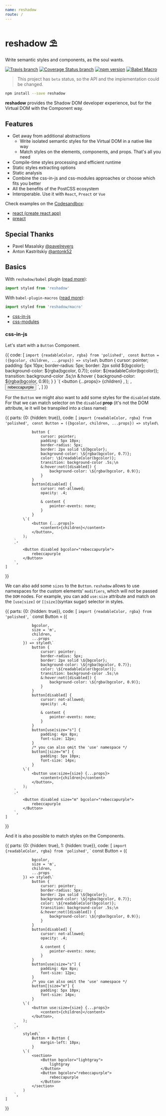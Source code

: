 ```yaml
---
name: reshadow
route: /
---
```




# reshadow ⛱️

Write semantic styles and components, as the soul wants.

[![Travis branch](https://img.shields.io/travis/cssinjs/styled-jss/master.svg?style=flat-square)](https://travis-ci.org/cssinjs/styled-jss)
[![Coverage Status branch](https://img.shields.io/coveralls/cssinjs/styled-jss/master.svg?style=flat-square)](https://img.shields.io/coveralls/cssinjs/styled-jss/master.svg?branch=master)
[![npm version](https://img.shields.io/npm/v/styled-jss.svg?style=flat-square)](https://www.npmjs.com/package/styled-jss)
[![Babel Macro](https://img.shields.io/badge/babel--macro-%F0%9F%8E%A3-f5da55.svg?style=flat-square)](https://github.com/kentcdodds/babel-plugin-macros)

> This project has `beta` status, so the API and the implementation could be changed.

```sh
npm install --save reshadow
```

**reshadow** provides the Shadow DOM developer experience, but for the Virtual DOM with the Component way.

## Features
- Get away from additional abstractions
    * Write isolated semantic styles for the Virtual DOM in a native like way
    * Match styles on the elements, components, and props. That's all you need
- Compile-time styles processing and efficient runtime
- Static styles extracting options
- Static analysis
- Combine the css-in-js and css-modules approaches or choose which fits you better
- All the benefits of the PostCSS ecosystem
- Interoperable. Use it with `React`, `Preact` or `Vue`

Check examples on the [Сodesandbox](https://codesandbox.io):
- [react (create react app)](https://codesandbox.io/s/o9w535k0z6)
- [preact](https://codesandbox.io/s/o5jrpk0zm5)

## Special Thanks

- Pavel Masalsky [@pavelrevers](https://github.com/pavelrevers)
- Anton Kastritskiy [@antonk52](https://github.com/antonk52)

## Basics

With `reshadow/babel` plugin ([read more](/setup/#babel)):
```js
import styled from 'reshadow'
```

With `babel-plugin-macros` ([read more](/setup/#macro)):
```js
import styled from 'reshadow/macro'
```

- [css-in-js](##css-in-js)
- [css-modules](##css-modules)

### css-in-js

Let's start with a `Button` Component.

<Editor filename={__filename}>{{
    code: [
        `import {readableColor, rgba} from 'polished'`,
        `
            const Button = ({bgcolor, children, ...props}) => styled\`
                button {
                    cursor: pointer;
                    padding: 5px 10px;
                    border-radius: 5px;
                    border: 2px solid \${bgcolor};
                    background-color: \${rgba(bgcolor, 0.7)};
                    color: \${readableColor(bgcolor)};
                    transition: background-color .5s;\n
                    &:hover {
                        background-color: \${rgba(bgcolor, 0.9)};
                    }
                }
            \`(
                <button {...props}>
                    {children}
                </button>,
            );
        `,
        `
            <Button bgcolor="rebeccapurple">
                rebeccapurple
            </Button>
        `,
    ]
}}
</Editor>

For the `Button` we might also want to add some styles for the `disabled` state. For that we can match selector on the `disabled` **prop** (it's not the DOM attribute, ie it will be transpiled into a class name):

<Editor filename={__filename}>{{
    parts: {0: {hidden: true}},
    code: [
        `import {readableColor, rgba} from 'polished'`,
        `
            const Button = ({bgcolor, children, ...props}) => styled\`

                button {
                    cursor: pointer;
                    padding: 5px 10px;
                    border-radius: 5px;
                    border: 2px solid \${bgcolor};
                    background-color: \${rgba(bgcolor, 0.7)};
                    color: \${readableColor(bgcolor)};
                    transition: background-color .5s;\n
                    &:hover:not([disabled]) {
                        background-color: \${rgba(bgcolor, 0.9)};
                    }
                }
                button[disabled] {
                    cursor: not-allowed;
                    opacity: .4;

                    & content {
                        pointer-events: none;
                    }
                }
            \`(
                <button {...props}>
                    <content>{children}</content>
                </button>,
            );
        `,
        `
            <Button disabled bgcolor="rebeccapurple">
                rebeccapurple
            </Button>
        `,
    ]
}}
</Editor>

We can also add some `sizes` to the `Button`. `reshadow` allows to use namespaces for the custom elements' `modifiers`, which will not be passed the `DOM` nodes. For example, you can add `use:size` attribute and match on the `[use|size]` or `[|size]`(syntax sugar) selector in styles.

<Editor filename={__filename}>{{
    parts: {0: {hidden: true}},
    code: [
        `import {readableColor, rgba} from 'polished'`,
        `
            const Button = ({

                bgcolor,
                size = 'm',
                children,
                ...props
            }) => styled\`
                button {
                    cursor: pointer;
                    border-radius: 5px;
                    border: 2px solid \${bgcolor};
                    background-color: \${rgba(bgcolor, 0.7)};
                    color: \${readableColor(bgcolor)};
                    transition: background-color .5s;\n
                    &:hover:not([disabled]) {
                        background-color: \${rgba(bgcolor, 0.9)};
                    }
                }
                button[disabled] {
                    cursor: not-allowed;
                    opacity: .4;

                    & content {
                        pointer-events: none;
                    }
                }
                button[use|size="s"] {
                    padding: 4px 8px;
                    font-size: 12px;
                }
                /* you can also omit the 'use' namespace */
                button[|size="m"] {
                    padding: 5px 10px;
                    font-size: 14px;
                }
            \`(
                <button use:size={size} {...props}>
                    <content>{children}</content>
                </button>,
            );
        `,
        `
            <Button disabled size="m" bgcolor="rebeccapurple">
                rebeccapurple
            </Button>
        `,
    ]
}}
</Editor>

And it is also possible to match styles on the Components.

<Editor filename={__filename}>{{
    parts: {0: {hidden: true}, 1: {hidden: true}},
    code: [
        `import {readableColor, rgba} from 'polished'`,
        `
            const Button = ({

                bgcolor,
                size = 'm',
                children,
                ...props
            }) => styled\`
                button {
                    cursor: pointer;
                    border-radius: 5px;
                    border: 2px solid \${bgcolor};
                    background-color: \${rgba(bgcolor, 0.7)};
                    color: \${readableColor(bgcolor)};
                    transition: background-color .5s;\n
                    &:hover:not([disabled]) {
                        background-color: \${rgba(bgcolor, 0.9)};
                    }
                }
                button[disabled] {
                    cursor: not-allowed;
                    opacity: .4;

                    & content {
                        pointer-events: none;
                    }
                }
                button[use|size="s"] {
                    padding: 4px 8px;
                    font-size: 12px;
                }
                /* you can also omit the 'use' namespace */
                button[|size="m"] {
                    padding: 5px 10px;
                    font-size: 14px;
                }
            \`(
                <button use:size={size} {...props}>
                    <content>{children}</content>
                </button>,
            );
        `,
        `
            styled\`
                Button + Button {
                    margin-left: 10px;
                }
            \`(
                <section>
                    <Button bgcolor="lightgray">
                        lightgray
                    </Button>
                    <Button bgcolor="rebeccapurple">
                        rebeccapurple
                    </Button>
                </section>
            )
        `,
    ]
}}
</Editor>
